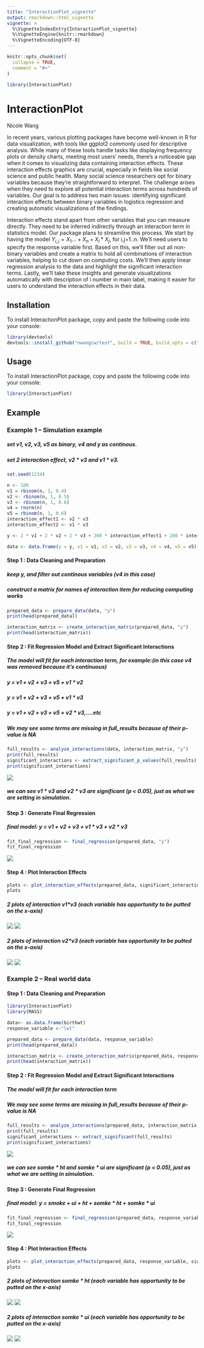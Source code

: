 ```yaml
---
title: "InteractionPlot_vignette"
output: rmarkdown::html_vignette
vignette: >
  %\VignetteIndexEntry{InteractionPlot_vignette}
  %\VignetteEngine{knitr::rmarkdown}
  %\VignetteEncoding{UTF-8}
---
```


```r
knitr::opts_chunk$set(
  collapse = TRUE,
  comment = "#>"
)
```

```r
library(InteractionPlot)
```

# InteractionPlot

Nicole Wang

In recent years, various plotting packages have become well-known in R for data visualization, with tools like ggplot2 commonly used for descriptive analysis. While many of these tools handle tasks like displaying frequency plots or density charts, meeting most users' needs, there's a noticeable gap when it comes to visualizing data containing interaction effects. These interaction effects graphics are crucial, especially in fields like social science and public health. Many social science researchers opt for binary variables because they're straightforward to interpret. The challenge arises when they need to explore all potential interaction terms across hundreds of variables. Our goal is to address two main issues: identifying significant interaction effects between binary variables in logistics regression and creating automatic visualizations of the findings.

Interaction effects stand apart from other variables that you can measure directly. They need to be inferred indirectly through an interaction term in statistics model. Our package plans to streamline this process. We start by having the model $Y_{i,j}=X_1...+X_n+X_i*X_j$, for i,j=1..n. We'll need users to specify the response variable first. Based on this, we'll filter out all non-binary variables and create a matrix to hold all combinations of interaction variables, helping to cut down on computing costs. We'll then apply linear regression analysis to the data and highlight the significant interaction terms. Lastly, we'll take these insights and generate visualizations automatically with description of i number in main label, making it easier for users to understand the interaction effects in their data.

## Installation

To install InteractionPlot package, copy and paste the following code into your console:

```r
library(devtools)
devtools::install_github("nwangcw/test", build = TRUE, build_opts = c("--no-resave-data", "--no-manual"),force = TRUE)
```

## Usage

To install InteractionPlot package, copy and paste the following code into your console:

```r
library(InteractionPlot)
```

## Example

### Example 1 -- Simulation example

##### set v1, v2, v3, v5 as binary, v4 and y as continous.

##### set 2 interaction effect, v2 * v3 and v1 * v3.

```r
set.seed(1234)

n <- 100 
v1 = rbinom(n, 1, 0.4)
v2 <- rbinom(n, 1, 0.5)  
v3 <- rbinom(n, 1, 0.6)  
v4 = rnorm(n)
v5 = rbinom(n, 1, 0.6)
interaction_effect1 <- v2 * v3 
interaction_effect2 <- v1 * v3 

y <- 2 * v1 + 2 * v2 + 2 * v3 + 200 * interaction_effect1 + 200 * interaction_effect2 + rnorm(n,mean=0,sd=1)  

data <- data.frame(y = y, v1 = v1, v2 = v2, v3 = v3, v4 = v4, v5 = v5)

```

#### Step 1 : Data Cleaning and Preparation

##### keep y, and filter out continous variables (v4 in this case) 

##### construct a matrix for names of interaction item for reducing computing works

```r
prepared_data <- prepare_data(data, "y")
print(head(prepared_data))

interaction_matrix <- create_interaction_matrix(prepared_data, "y")
print(head(interaction_matrix))
```

#### Step 2 : Fit Regression Model and Extract Significant Interactions

##### The model will fit for each interaction term, for example:(in this case v4 was removed because it's continuous)

##### y = v1 + v2 + v3 + v5 + v1 * v2

##### y = v1 + v2 + v3 + v5 + v1 * v3

##### y = v1 + v2 + v3 + v5 + v2 * v3,....etc

##### We may see some terms are missing in full_results because of their p-value is NA 

```r
full_results <- analyze_interactions(data, interaction_matrix, "y")
print(full_results)
significant_interactions <- extract_significant_p_values(full_results)
print(significant_interactions)
```

![ ](img/sim_extract.png)

##### we can see v1 * v3 and v2 * v3 are significant (p < 0.05), just as what we are setting in simulation.

#### Step 3 : Generate Final Regression

##### final model: y = v1 + v2 + v3 + v1 * v3 + v2 * v3

```r
fit_final_regression <- final_regression(prepared_data, "y")
fit_final_regression
```
![ ](img/sim_coeff.png)

#### Step 4 : Plot Interaction Effects

```r
plots <- plot_interaction_effects(prepared_data, significant_interactions)
plots
```
##### 2 plots of interaction v1*v3 (each variable has opportunity to be putted on the  x-axis)

![ ](img/v1_v3.png)
![ ](img/v3_v1.png)

##### 2 plots of interaction v2*v3 (each variable has opportunity to be putted on the  x-axis)
![ ](img/v2_v3.png)
![ ](img/v3_v2.png)











### Example 2 -- Real world data

#### Step 1 : Data Cleaning and Preparation

```r

library(InteractionPlot)
library(MASS)

data<- as.data.frame(birthwt)
response_variable <-"lwt"

prepared_data <- prepare_data(data, response_variable)
print(head(prepared_data))

interaction_matrix <- create_interaction_matrix(prepared_data, response_variable)
print(head(interaction_matrix))
```
#### Step 2 : Fit Regression Model and Extract Significant Interactions

##### The model will fit for each interaction term

##### We may see some terms are missing in full_results because of their p-value is NA 

```r
full_results <- analyze_interactions(prepared_data, interaction_matrix, response_variable)
print(full_results)
significant_interactions <- extract_significant(full_results)
print(significant_interactions)
```

![ ](img/mass_extract.png)

##### we can see somke * ht and somke * ui are significant (p < 0.05), just as what we are setting in simulation.

#### Step 3 : Generate Final Regression

##### final model: y = smoke + ui + ht + somke * ht + somke * ui

```r
fit_final_regression <- final_regression(prepared_data, response_variable)
fit_final_regression
```
![ ](img/mass_coeff.png)

#### Step 4 : Plot Interaction Effects

```r
plots <- plot_interaction_effects(prepared_data, response_variable, significant_interactions)
plots
```
##### 2 plots of interaction somke * ht (each variable has opportunity to be putted on the  x-axis)

![ ](img/mass_somke_ht.png)
![ ](img/mass_ht_smoke.png)

##### 2 plots of interaction somke * ui (each variable has opportunity to be putted on the  x-axis)
![ ](img/mass_somke_ui.png)
![ ](img/mass_ui_smoke.png)

